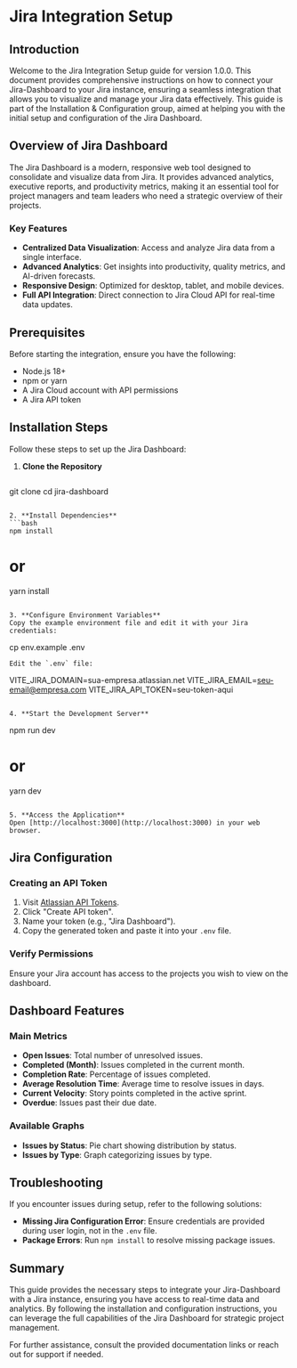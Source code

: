 # Jira Integration Setup

## Introduction

Welcome to the Jira Integration Setup guide for version 1.0.0. This document provides comprehensive instructions on how to connect your Jira-Dashboard to your Jira instance, ensuring a seamless integration that allows you to visualize and manage your Jira data effectively. This guide is part of the Installation & Configuration group, aimed at helping you with the initial setup and configuration of the Jira Dashboard.

## Overview of Jira Dashboard

The Jira Dashboard is a modern, responsive web tool designed to consolidate and visualize data from Jira. It provides advanced analytics, executive reports, and productivity metrics, making it an essential tool for project managers and team leaders who need a strategic overview of their projects.

### Key Features

- **Centralized Data Visualization**: Access and analyze Jira data from a single interface.
- **Advanced Analytics**: Get insights into productivity, quality metrics, and AI-driven forecasts.
- **Responsive Design**: Optimized for desktop, tablet, and mobile devices.
- **Full API Integration**: Direct connection to Jira Cloud API for real-time data updates.

## Prerequisites

Before starting the integration, ensure you have the following:

- Node.js 18+
- npm or yarn
- A Jira Cloud account with API permissions
- A Jira API token

## Installation Steps

Follow these steps to set up the Jira Dashboard:

1. **Clone the Repository**
   ```bash
git clone <url-do-repositorio>
cd jira-dashboard
   ```

2. **Install Dependencies**
   ```bash
npm install
```

# or
yarn install
   ```

3. **Configure Environment Variables**
   Copy the example environment file and edit it with your Jira credentials:
   ```
cp env.example .env
   ```
   Edit the `.env` file:
   ```
VITE_JIRA_DOMAIN=sua-empresa.atlassian.net
VITE_JIRA_EMAIL=seu-email@empresa.com
VITE_JIRA_API_TOKEN=seu-token-aqui
   ```

4. **Start the Development Server**
   ```
npm run dev

# or
yarn dev
   ```

5. **Access the Application**
   Open [http://localhost:3000](http://localhost:3000) in your web browser.

```

## Jira Configuration

### Creating an API Token

1. Visit [Atlassian API Tokens](https://id.atlassian.com/manage-profile/security/api-tokens).
2. Click "Create API token".
3. Name your token (e.g., "Jira Dashboard").
4. Copy the generated token and paste it into your `.env` file.

### Verify Permissions

Ensure your Jira account has access to the projects you wish to view on the dashboard.

## Dashboard Features

### Main Metrics

- **Open Issues**: Total number of unresolved issues.
- **Completed (Month)**: Issues completed in the current month.
- **Completion Rate**: Percentage of issues completed.
- **Average Resolution Time**: Average time to resolve issues in days.
- **Current Velocity**: Story points completed in the active sprint.
- **Overdue**: Issues past their due date.

### Available Graphs

- **Issues by Status**: Pie chart showing distribution by status.
- **Issues by Type**: Graph categorizing issues by type.

## Troubleshooting

If you encounter issues during setup, refer to the following solutions:

- **Missing Jira Configuration Error**: Ensure credentials are provided during user login, not in the `.env` file.
- **Package Errors**: Run `npm install` to resolve missing package issues.

## Summary

This guide provides the necessary steps to integrate your Jira-Dashboard with a Jira instance, ensuring you have access to real-time data and analytics. By following the installation and configuration instructions, you can leverage the full capabilities of the Jira Dashboard for strategic project management.

For further assistance, consult the provided documentation links or reach out for support if needed.
